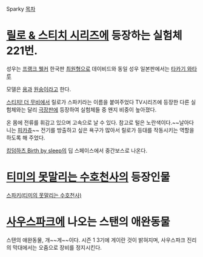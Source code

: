 Sparky
[[목차]]

= [[릴로 & 스티치 시리즈]]에 등장하는 실험체 221번. =

성우는 [[프랭크 웰커]] 한국판 [[최원형]]으로 데이비드와 동일 성우 일본판에서는 [[타카기 와타루]]

모델은 [[용]]과 [[원숭이]]라고 한다.

[[스티치! 더 무비]]에서 릴로가 스파키라는 이름을 붙여주었다
TV시리즈에 등장한 다른 실험체와는 달리
[[극장판]]에 등장하여 실험체들 중 왠지 비중이 높아졌다.

온 몸에 전류를 휘감고 있으며 고속으로 날 수 있다.
참고로 털은 노란색이다.~~날아다니는 [[피카츄]]~~
전기를 방출하고 싶은 욕구가 많아서 릴로가 등대를 작동시키는 역할을 하도록 해 주었다.

[[킹덤하츠 Birth by sleep]]의 딥 스페이스에서 중간보스로 나온다.

= [[티미의 못말리는 수호천사]]의 등장인물 =

[[스파키(티미의 못말리는 수호천사)]]

= [[사우스파크]]에 나오는 스탠의 애완동물 =

스탠의 애완동물, 개~~게~~이다. 
시즌 1 3기에 게이란 것이 밝혀지며, 사우스파크 진리의 막대에서는 오줌으로 장비를 정지시킨다.
